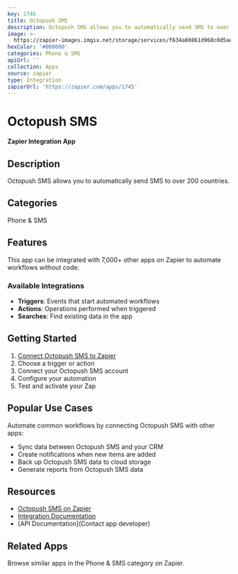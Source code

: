```yaml
---
key: 1745
title: Octopush SMS
description: Octopush SMS allows you to automatically send SMS to over 200 countries.
image: >-
  https://zapier-images.imgix.net/storage/services/f634a69861d968c0d5aeda4b7f4d7667.png?auto=format%2Ccompress&ixlib=python-3.0.0&q=50
hexColor: '#000000'
categories: Phone & SMS
apiUrl: ''
collection: Apps
source: zapier
type: Integration
zapierUrl: 'https://zapier.com/apps/1745'
---
```

# Octopush SMS

**Zapier Integration App**

## Description

Octopush SMS allows you to automatically send SMS to over 200 countries.

## Categories

Phone & SMS

## Features

This app can be integrated with 7,000+ other apps on Zapier to automate workflows without code.

### Available Integrations

- **Triggers**: Events that start automated workflows
- **Actions**: Operations performed when triggered
- **Searches**: Find existing data in the app

## Getting Started

1. [Connect Octopush SMS to Zapier](https://zapier.com/apps/1745)
2. Choose a trigger or action
3. Connect your Octopush SMS account
4. Configure your automation
5. Test and activate your Zap

## Popular Use Cases

Automate common workflows by connecting Octopush SMS with other apps:

- Sync data between Octopush SMS and your CRM
- Create notifications when new items are added
- Back up Octopush SMS data to cloud storage
- Generate reports from Octopush SMS data

## Resources

- [Octopush SMS on Zapier](https://zapier.com/apps/1745)
- [Integration Documentation](https://zapier.com/apps/1745/integrations)
- [API Documentation](Contact app developer)

## Related Apps

Browse similar apps in the Phone & SMS category on Zapier.
